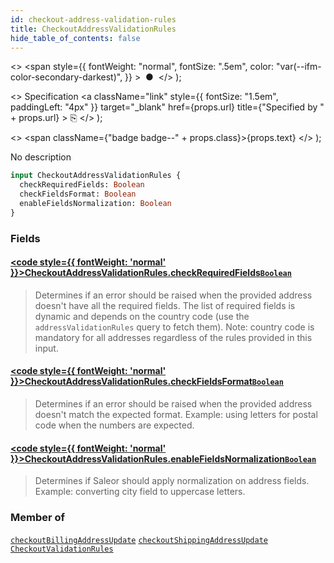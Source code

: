 ```yaml
---
id: checkout-address-validation-rules
title: CheckoutAddressValidationRules
hide_table_of_contents: false
---
```


  <>
    <span
      style={{
        fontWeight: "normal",
        fontSize: ".5em",
        color: "var(--ifm-color-secondary-darkest)",
      }}
    >
      &nbsp;●&nbsp;
    </span>
  </>
);

  <>
    Specification
    <a
      className="link"
      style={{ fontSize: "1.5em", paddingLeft: "4px" }}
      target="\_blank"
      href={props.url}
      title={"Specified by " + props.url}
    >
      ⎘
    </a>
  </>
);

  <>
    <span className={"badge badge--" + props.class}>{props.text}</span>
  </>
);

No description

```graphql
input CheckoutAddressValidationRules {
  checkRequiredFields: Boolean
  checkFieldsFormat: Boolean
  enableFieldsNormalization: Boolean
}
```

### Fields

#### [<code style={{ fontWeight: 'normal' }}>CheckoutAddressValidationRules.<b>checkRequiredFields</b></code>](#)<Bullet />[`Boolean`](../../api-reference/scalars/boolean) <Badge class="secondary" text="scalar"/>

> Determines if an error should be raised when the provided address doesn't have all the required fields. The list of required fields is dynamic and depends on the country code (use the `addressValidationRules` query to fetch them). Note: country code is mandatory for all addresses regardless of the rules provided in this input.

#### [<code style={{ fontWeight: 'normal' }}>CheckoutAddressValidationRules.<b>checkFieldsFormat</b></code>](#)<Bullet />[`Boolean`](../../api-reference/scalars/boolean) <Badge class="secondary" text="scalar"/>

> Determines if an error should be raised when the provided address doesn't match the expected format. Example: using letters for postal code when the numbers are expected.

#### [<code style={{ fontWeight: 'normal' }}>CheckoutAddressValidationRules.<b>enableFieldsNormalization</b></code>](#)<Bullet />[`Boolean`](../../api-reference/scalars/boolean) <Badge class="secondary" text="scalar"/>

> Determines if Saleor should apply normalization on address fields. Example: converting city field to uppercase letters.

### Member of

[`checkoutBillingAddressUpdate`](../../api-reference/mutations/checkout-billing-address-update) <Badge class="secondary" text="mutation"/><Bullet />[`checkoutShippingAddressUpdate`](../../api-reference/mutations/checkout-shipping-address-update) <Badge class="secondary" text="mutation"/><Bullet />[`CheckoutValidationRules`](../../api-reference/inputs/checkout-validation-rules) <Badge class="secondary" text="input"/>
